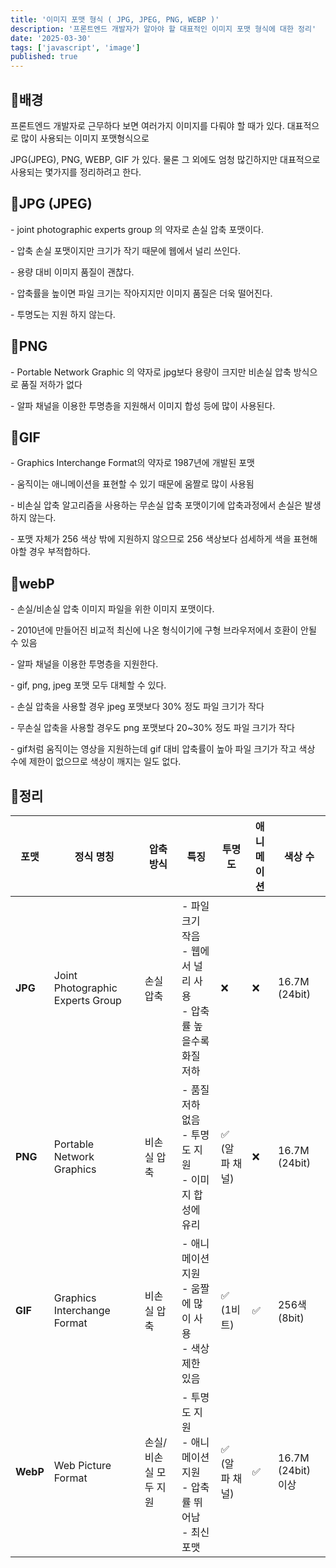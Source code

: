 ```yaml
---
title: '이미지 포맷 형식 ( JPG, JPEG, PNG, WEBP )'
description: '프론트엔드 개발자가 알아야 할 대표적인 이미지 포맷 형식에 대한 정리'
date: '2025-03-30'
tags: ['javascript', 'image']
published: true
---
```


## 📌배경

프론트엔드 개발자로 근무하다 보면 여러가지 이미지를 다뤄야 할 때가 있다. 대표적으로 많이 사용되는 이미지 포맷형식으로 

JPG(JPEG), PNG, WEBP, GIF 가 있다. 물론 그 외에도 엄청 많긴하지만 대표적으로 사용되는 몇가지를 정리하려고 한다.

## 📌JPG (JPEG)

\- joint photographic experts group 의 약자로 손실 압축 포맷이다.

\- 압축 손실 포맷이지만 크기가 작기 때문에 웹에서 널리 쓰인다.

\- 용량 대비 이미지 품질이 괜찮다. 

\- 압축률을 높이면 파일 크기는 작아지지만 이미지 품질은 더욱 떨어진다. 

\- 투명도는 지원 하지 않는다. 

## 📌PNG 

\- Portable Network Graphic 의 약자로 jpg보다 용량이 크지만 비손실 압축 방식으로 품질 저하가 없다

\- 알파 채널을 이용한 투명층을 지원해서 이미지 합성 등에 많이 사용된다.

## 📌GIF

\- Graphics Interchange Format의 약자로 1987년에 개발된 포맷

\- 움직이는 애니메이션을 표현할 수 있기 때문에 움짤로 많이 사용됨

\- 비손실 압축 알고리즘을 사용하는 무손실 압축 포맷이기에 압축과정에서 손실은 발생하지 않는다.

\- 포맷 자체가 256 색상 밖에 지원하지 않으므로 256 색상보다 섬세하게 색을 표현해야할 경우 부적합하다.

## 📌webP

\- 손실/비손실 압축 이미지 파일을 위한 이미지 포맷이다.

\- 2010년에 만들어진 비교적 최신에 나온 형식이기에 구형 브라우저에서 호환이 안될 수 있음 

\- 알파 채널을 이용한 투명층을 지원한다.

\- gif, png, jpeg 포맷 모두 대체할 수 있다. 

\- 손실 압축을 사용할 경우 jpeg 포맷보다 30% 정도 파일 크기가 작다

\- 무손실 압축을 사용할 경우도 png 포맷보다 20~30% 정도 파일 크기가 작다

\- gif처럼 움직이는 영상을 지원하는데 gif 대비 압축률이 높아 파일 크기가 작고 색상 수에 제한이 없으므로 색상이 깨지는 일도 없다.

## 📌정리

| 포맷     | 정식 명칭                        | 압축 방식             | 특징                                                                    | 투명도         | 애니메이션 | 색상 수            |
| -------- | -------------------------------- | --------------------- | ----------------------------------------------------------------------- | -------------- | ---------- | ------------------ |
| **JPG**  | Joint Photographic Experts Group | 손실 압축             | - 파일 크기 작음<br/>- 웹에서 널리 사용<br/>- 압축률 높을수록 화질 저하 | ❌             | ❌         | 16.7M (24bit)      |
| **PNG**  | Portable Network Graphics        | 비손실 압축           | - 품질 저하 없음<br/>- 투명도 지원<br/>- 이미지 합성에 유리             | ✅ (알파 채널) | ❌         | 16.7M (24bit)      |
| **GIF**  | Graphics Interchange Format      | 비손실 압축           | - 애니메이션 지원<br/>- 움짤에 많이 사용<br/>- 색상 제한 있음           | ✅ (1비트)     | ✅         | 256색 (8bit)       |
| **WebP** | Web Picture Format               | 손실/비손실 모두 지원 | - 투명도 지원<br/>- 애니메이션 지원<br/>- 압축률 뛰어남<br/>- 최신 포맷 | ✅ (알파 채널) | ✅         | 16.7M (24bit) 이상 |
